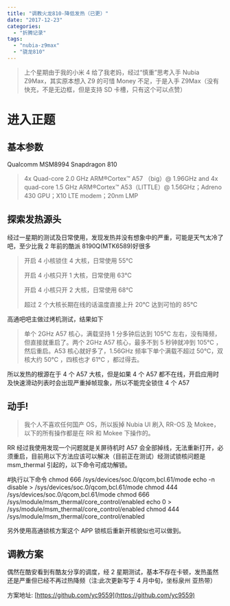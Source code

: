 ```yaml
---
title: "调教火龙810-降低发热（已更）"
date: "2017-12-23"
categories:
  - "折腾记录"
tags:
  - "nubia-z9max"
  - "骁龙810"
---
```


> 上个星期由于我的小米 4 给了我老妈，经过“慎重”思考入手 Nubia Z9Max，其实原本想入 Z9 的可惜 Money 不足，于是入手 Z9Max（没有快充，不是无边框，但是支持 SD 卡槽，只有这个可以点赞）

# 进入正题

## 基本参数

Qualcomm MSM8994 Snapdragon 810

> 4x Quad-core 2.0 GHz ARM®Cortex™ A57 （big）@ 1.96GHz and 4x quad-core 1.5 GHz ARM®Cortex™ A53（LITTLE）@ 1.56GHz；Adreno 430 GPU；X10 LTE modem；20nm LMP

## 探索发热源头

经过一星期的测试及日常使用，发现发热并没有想象中的严重，可能是天气太冷了吧，至少比我 2 年前的酷派 8190Q(MTK6589)好很多

> 开启 4 小核锁住 4 大核，日常使用 55℃
>
> 开启 4 小核只开 1 大核，日常使用 63℃
>
> 开启 4 小核只开 2 大核，日常使用 68℃
>
> 超过 2 个大核长期在线的话温度直接上升 20℃ 达到可怕的 85℃

高通吧吧主做过烤机测试，结果如下

> 单个 2GHz A57 核心，满载坚持 1 分多钟后达到 105℃ 左右，没有降频，但直接就重启了。两个 2GHz A57 核心，最多不到 5 秒钟就冲到 105℃ ，然后重启。A53 核心就好多了，1.56GHz 频率下单个满载不超过 50℃，双核大约 50℃ ，四核也才 61℃ ，都过得去。

所以发热的根源在于 4 个 A57 大核，但是如果 4 个 A57 都不在线，开启应用时及快速滑动列表时会出现严重掉帧现象，所以不能完全锁住 4 个 A57

## 动手!

> 我个人不喜欢任何国产 OS，所以扳掉 Nubia UI 刷入 RR-OS 及 Mokee，以下的所有操作都是在 RR 和 Mokee 下操作的。

RR 经过我使用发现一个问题就是关屏待机时 A57 会全部掉线，无法重新打开，必须重启，目前用以下方法应该可以解决（目前正在测试）经测试锁核问题是 msm_thermal 引起的，以下命令可成功解锁。

#执行以下命令
chmod 666 /sys/devices/soc.0/qcom,bcl.61/mode
echo -n disable > /sys/devices/soc.0/qcom,bcl.61/mode
chmod 444 /sys/devices/soc.0/qcom,bcl.61/mode
chmod 666 /sys/module/msm_thermal/core_control/enabled
echo 0 > /sys/module/msm_thermal/core_control/enabled
chmod 444 /sys/module/msm_thermal/core_control/enabled

另外使用高通锁核方案这个 APP 锁核后重新开核貌似也可以做到。

## 调教方案

偶然在酷安看到有酷友分享的调度，经 2 星期测试，基本不存在卡顿，发热虽然还是严重但已经不再过热降频（注:此次更新写于 4 月中旬，坐标泉州 亚热带）

方案地址: [https://github.com/yc9559](https://github.com/yc9559)
